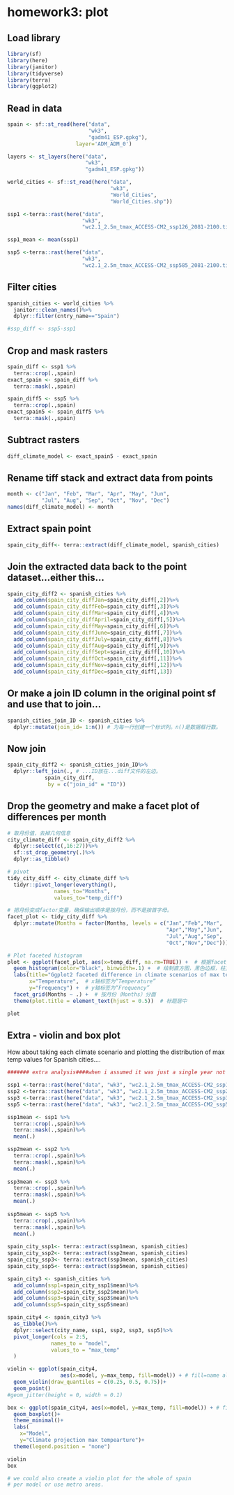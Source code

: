 # homework3: plot

## Load library

```r
library(sf)
library(here)
library(janitor)
library(tidyverse)
library(terra)
library(ggplot2)
```

## Read in data

```r
spain <- sf::st_read(here("data",
                          "wk3", 
                          "gadm41_ESP.gpkg"),
                      layer='ADM_ADM_0')

layers <- st_layers(here("data",
                         "wk3", 
                         "gadm41_ESP.gpkg"))

world_cities <- sf::st_read(here("data", 
                                 "wk3", 
                                 "World_Cities", 
                                 "World_Cities.shp"))

ssp1 <-terra::rast(here("data", 
                        "wk3",
                        "wc2.1_2.5m_tmax_ACCESS-CM2_ssp126_2081-2100.tif"))

ssp1_mean <- mean(ssp1)

ssp5 <-terra::rast(here("data", 
                        "wk3", 
                        "wc2.1_2.5m_tmax_ACCESS-CM2_ssp585_2081-2100.tif"))
```

## Filter cities

```r
spanish_cities <- world_cities %>%
  janitor::clean_names()%>%
  dplyr::filter(cntry_name=="Spain")

#ssp_diff <- ssp5-ssp1
```

## Crop and mask rasters

```r
spain_diff <- ssp1 %>%
  terra::crop(.,spain)
exact_spain <- spain_diff %>%
  terra::mask(.,spain)

spain_diff5 <- ssp5 %>%
  terra::crop(.,spain)
exact_spain5 <- spain_diff5 %>%
  terra::mask(.,spain)
```

## Subtract rasters

```r
diff_climate_model <- exact_spain5 - exact_spain 
```

## Rename tiff stack and extract data from points

```r
month <- c("Jan", "Feb", "Mar", "Apr", "May", "Jun", 
           "Jul", "Aug", "Sep", "Oct", "Nov", "Dec")
names(diff_climate_model) <- month
```

## Extract spain point

```r
spain_city_diff<- terra::extract(diff_climate_model, spanish_cities)
```

## Join the extracted data back to the point dataset...either this...

```r
spain_city_diff2 <- spanish_cities %>% 
  add_column(spain_city_diffJan=spain_city_diff[,2])%>%
  add_column(spain_city_diffFeb=spain_city_diff[,3])%>%
  add_column(spain_city_diffMar=spain_city_diff[,4])%>%
  add_column(spain_city_diffApril=spain_city_diff[,5])%>%
  add_column(spain_city_diffMay=spain_city_diff[,6])%>%
  add_column(spain_city_diffJune=spain_city_diff[,7])%>%
  add_column(spain_city_diffJuly=spain_city_diff[,8])%>%
  add_column(spain_city_diffAug=spain_city_diff[,9])%>%
  add_column(spain_city_diffSept=spain_city_diff[,10])%>%
  add_column(spain_city_diffOct=spain_city_diff[,11])%>%
  add_column(spain_city_diffNov=spain_city_diff[,12])%>%
  add_column(spain_city_diffDec=spain_city_diff[,13])

```

## Or make a join ID column in the original point sf and use that to join...

```r
spanish_cities_join_ID <- spanish_cities %>%
  dplyr::mutate(join_id= 1:n()) # 为每一行创建一个标识列。n()是数据框行数。
```

## Now join

```r
spain_city_diff2 <- spanish_cities_join_ID%>%
  dplyr::left_join(., # ...ID放在...diff文件的左边。
            spain_city_diff,
             by = c("join_id" = "ID"))
```

## Drop the geometry and make a facet plot of differences per month

```r
# 取月份值，去掉几何信息
city_climate_diff <- spain_city_diff2 %>%
  dplyr::select(c(,16:27))%>%
  sf::st_drop_geometry(.)%>%
  dplyr::as_tibble()

# pivot
tidy_city_diff <- city_climate_diff %>%
  tidyr::pivot_longer(everything(), 
               names_to="Months", 
               values_to="temp_diff")

# 把月份变成factor变量，确保输出顺序是按月份，而不是按首字母。
facet_plot <- tidy_city_diff %>%
  dplyr::mutate(Months = factor(Months, levels = c("Jan","Feb","Mar",
                                                   "Apr","May","Jun",
                                                   "Jul","Aug","Sep",
                                                   "Oct","Nov","Dec")))

# Plot faceted histogram
plot <- ggplot(facet_plot, aes(x=temp_diff, na.rm=TRUE)) +  # 根据facet_plot创建ggplot对象，映射temp_diff到x轴，忽略NA值
  geom_histogram(color="black", binwidth=.1) +  # 绘制直方图，黑色边框，柱宽为0.1
  labs(title="Ggplot2 faceted difference in climate scenarios of max temp",  # 标题
       x="Temperature",  # x轴标签为“Temperature”
       y="Frequency") +  # y轴标签为“Frequency”
  facet_grid(Months ~ .) +  # 按月份（Months）分面
  theme(plot.title = element_text(hjust = 0.5))  # 标题居中

plot

```

## Extra - violin and box plot

How about taking each climate scenario and plotting the distribution of max temp values for Spanish cities....

```r

####### extra analysis####when i assumed it was just a single year not months

ssp1 <-terra::rast(here("data", "wk3", "wc2.1_2.5m_tmax_ACCESS-CM2_ssp126_2081-2100.tif"))
ssp2 <-terra::rast(here("data", "wk3", "wc2.1_2.5m_tmax_ACCESS-CM2_ssp245_2081-2100.tif"))
ssp3 <-terra::rast(here("data", "wk3", "wc2.1_2.5m_tmax_ACCESS-CM2_ssp370_2081-2100.tif"))
ssp5 <-terra::rast(here("data", "wk3", "wc2.1_2.5m_tmax_ACCESS-CM2_ssp585_2081-2100.tif"))

ssp1mean <- ssp1 %>%
  terra::crop(.,spain)%>%
  terra::mask(.,spain)%>%
  mean(.)

ssp2mean <- ssp2 %>%
  terra::crop(.,spain)%>%
  terra::mask(.,spain)%>%
  mean(.)
  
ssp3mean <- ssp3 %>%
  terra::crop(.,spain)%>%
  terra::mask(.,spain)%>%
  mean(.)
  
ssp5mean <- ssp5 %>%
  terra::crop(.,spain)%>%
  terra::mask(.,spain)%>%
  mean(.)
  
spain_city_ssp1<- terra::extract(ssp1mean, spanish_cities)
spain_city_ssp2<- terra::extract(ssp2mean, spanish_cities)
spain_city_ssp3<- terra::extract(ssp3mean, spanish_cities)
spain_city_ssp5<- terra::extract(ssp5mean, spanish_cities)

spain_city3 <- spanish_cities %>% 
  add_column(ssp1=spain_city_ssp1$mean)%>%
  add_column(ssp2=spain_city_ssp2$mean)%>%
  add_column(ssp3=spain_city_ssp3$mean)%>%
  add_column(ssp5=spain_city_ssp5$mean)

spain_city4 <- spain_city3 %>%
  as_tibble()%>%
  dplyr::select(city_name, ssp1, ssp2, ssp3, ssp5)%>%
  pivot_longer(cols = 2:5,
              names_to = "model",
              values_to = "max_temp"
  )

violin <- ggplot(spain_city4, 
                 aes(x=model, y=max_temp, fill=model)) + # fill=name allow to automatically dedicate a color for each group
  geom_violin(draw_quantiles = c(0.25, 0.5, 0.75))+
  geom_point()
#geom_jitter(height = 0, width = 0.1)

box <- ggplot(spain_city4, aes(x=model, y=max_temp, fill=model)) + # fill=name allow to automatically dedicate a color for each group
  geom_boxplot()+
  theme_minimal()+
  labs(
    x="Model", 
    y="Climate projection max tempearture")+
  theme(legend.position = "none")

violin
box

# we could also create a violin plot for the whole of spain
# per model or use metro areas. 
```
